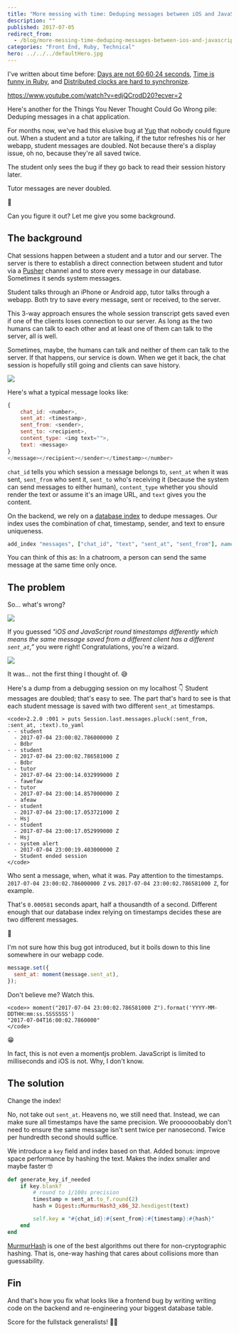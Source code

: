 ```yaml
---
title: "More messing with time: Deduping messages between iOS and JavaScript"
description: ""
published: 2017-07-05
redirect_from:
  - /blog/more-messing-time-deduping-messages-between-ios-and-javascript/swizec/7690
categories: "Front End, Ruby, Technical"
hero: ../../../defaultHero.jpg
---
```


I've written about time before: [Days are not 60∙60∙24 seconds](https://swizec.com/blog/a-day-is-not-606024-seconds-long/swizec/6755), [Time is funny in Ruby](https://swizec.com/blog/time-funny-ruby/swizec/7525), and [Distributed clocks are hard to synchronize](https://swizec.com/blog/week-7-time-clocks-and-ordering-of-events-in-a-distributed-system/swizec/6444).

https://www.youtube.com/watch?v=edjQCrodD20?ecver=2

Here's another for the Things You Never Thought Could Go Wrong pile: Deduping messages in a chat application.

For months now, we've had this elusive bug at [Yup](https://www.yup.com) that nobody could figure out. When a student and a tutor are talking, if the tutor refreshes his or her webapp, student messages are doubled. Not because there's a display issue, oh no, because they're all saved twice.

The student only sees the bug if they go back to read their session history later.

Tutor messages are never doubled.

🤔

Can you figure it out? Let me give you some background.

## The background

Chat sessions happen between a student and a tutor and our server. The server is there to establish a direct connection between student and tutor via a [Pusher](https://pusher.com/) channel and to store every message in our database. Sometimes it sends system messages.

Student talks through an iPhone or Android app, tutor talks through a webapp. Both try to save every message, sent or received, to the server.

This 3-way approach ensures the whole session transcript gets saved even if one of the clients loses connection to our server. As long as the two humans can talk to each other and at least one of them can talk to the server, all is well.

Sometimes, maybe, the humans can talk and neither of them can talk to the server. If that happens, our service is down. When we get it back, the chat session is hopefully still going and clients can save history.

![](./img/blog-wp-content-uploads-2017-07-chart.gif)

Here's what a typical message looks like:

```javascript
{
    chat_id: <number>,
    sent_at: <timestamp>,
    sent_from: <sender>,
    sent_to: <recipient>,
    content_type: <img text="">,
    text: <message>
}
</message></recipient></sender></timestamp></number>
```

`chat_id` tells you which session a message belongs to, `sent_at` when it was sent, `sent_from` who sent it, `sent_to` who's receiving it (because the system can send messages to either human), `content_type` whether you should render the text or assume it's an image URL, and `text` gives you the content.

On the backend, we rely on a [database index](https://en.wikipedia.org/wiki/Database_index) to dedupe messages. Our index uses the combination of chat, timestamp, sender, and text to ensure uniqueness.

```ruby
add_index "messages", ["chat_id", "text", "sent_at", "sent_from"], name: "messages_must_be_different", unique: true, using: :btree
```

You can think of this as: In a chatroom, a person can send the same message at the same time only once.

## The problem

So… what's wrong?

![](./img/media-3o7btUmopWyjudWcs8-giphy.gif)

If you guessed _"iOS and JavaScript round timestamps differently which means the same message saved from a different client has a different `sent_at`,”_ you were right! Congratulations, you're a wizard.

![](./img/media-2AL9zJaTRKds4-giphy.gif)

It was… not the first thing I thought of. 😅

Here's a dump from a debugging session on my localhost 👇 Student messages are doubled; that's easy to see. The part that's hard to see is that each student message is saved with two different `sent_at` timestamps.

```undefined
<code>2.2.0 :001 > puts Session.last.messages.pluck(:sent_from, :sent_at, :text).to_yaml
- - student
  - 2017-07-04 23:00:02.786000000 Z
  - Bdbr
- - student
  - 2017-07-04 23:00:02.786581000 Z
  - Bdbr
- - tutor
  - 2017-07-04 23:00:14.032999000 Z
  - fawefaw
- - tutor
  - 2017-07-04 23:00:14.857000000 Z
  - afeaw
- - student
  - 2017-07-04 23:00:17.053721000 Z
  - Hsj
- - student
  - 2017-07-04 23:00:17.052999000 Z
  - Hsj
- - system alert
  - 2017-07-04 23:00:19.403000000 Z
  - Student ended session
</code>
```

Who sent a message, when, what it was. Pay attention to the timestamps. `2017-07-04 23:00:02.786000000 Z` vs. `2017-07-04 23:00:02.786581000 Z`, for example.

That's `0.000581` seconds apart, half a thousandth of a second. Different enough that our database index relying on timestamps decides these are two different messages.

🤔

I'm not sure how this bug got introduced, but it boils down to this line somewhere in our webapp code.

```javascript
message.set({
  sent_at: moment(message.sent_at),
});
```

Don't believe me? Watch this.

```undefined
<code>> moment("2017-07-04 23:00:02.786581000 Z").format('YYYY-MM-DDTHH:mm:ss.SSSSSSS')
"2017-07-04T16:00:02.7860000"
</code>
```

😁

In fact, this is not even a momentjs problem. JavaScript is limited to milliseconds and iOS is not. Why, I don't know.

## The solution

Change the index!

No, not take out `sent_at`. Heavens no, we still need that. Instead, we can make sure all timestamps have the same precision. We proooooobably don't need to ensure the same message isn't sent twice per nanosecond. Twice per hundredth second should suffice.

We introduce a `key` field and index based on that. Added bonus: improve space performance by hashing the text. Makes the index smaller and maybe faster 🤓

```ruby
def generate_key_if_needed
    if key.blank?
        # round to 1/100s precision
        timestamp = sent_at.to_f.round(2)
        hash = Digest::MurmurHash3_x86_32.hexdigest(text)

        self.key = "#{chat_id}:#{sent_from}:#{timestamp}:#{hash}"
    end
end
```

[MurmurHash](https://en.wikipedia.org/wiki/MurmurHash) is one of the best algorithms out there for non-cryptographic hashing. That is, one-way hashing that cares about collisions more than guessability.

## Fin

And that's how you fix what looks like a frontend bug by writing writing code on the backend and re-engineering your biggest database table.

Score for the fullstack generalists! 💪🏼
